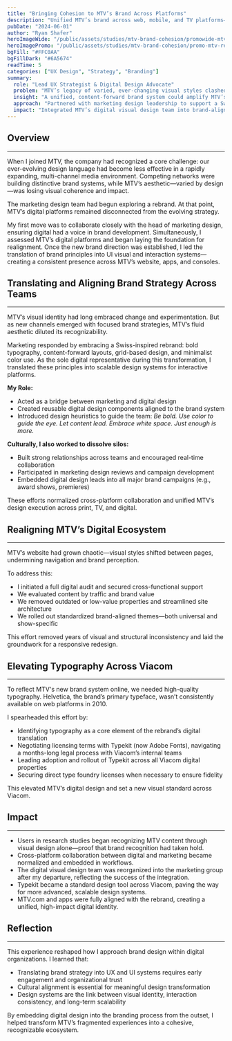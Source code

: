 ```yaml
---
title: "Bringing Cohesion to MTV’s Brand Across Platforms"
description: "Unified MTV’s brand across web, mobile, and TV platforms—bringing consistency to digital experiences while respecting each platform’s unique strengths."
pubDate: "2024-06-01"
author: "Ryan Shafer"
heroImageWide: "/public/assets/studies/mtv-brand-cohesion/promowide-mtv-rebrand.png"
heroImagePromo: "/public/assets/studies/mtv-brand-cohesion/promo-mtv-rebrand.png"
bgFill: "#FFC0AA"
bgFillDark: "#6A5674"
readTime: 5
categories: ["UX Design", "Strategy", "Branding"]
summary:
  role: "Lead UX Strategist & Digital Design Advocate"
  problem: "MTV’s legacy of varied, ever-changing visual styles clashed with the need for brand cohesion in a multiplatform world."
  insight: "A unified, content-forward brand system could amplify MTV’s voice across television, print, and digital—if teams aligned behind a shared philosophy."
  approach: "Partnered with marketing design leadership to support a Swiss-inspired rebrand, translated its principles to digital platforms, restructured collaboration between teams, and aligned web, mobile, and console experiences with the new brand system."
  impact: "Integrated MTV’s digital visual design team into brand-aligned campaigns, streamlined workflows, and improved user recognition of MTV content through a cohesive visual system. Catalyzed a broader cultural shift by negotiating webfont licensing agreements—enabling modern design practices and raising digital standards across Viacom."
---
```


## Overview
---

When I joined MTV, the company had recognized a core challenge: our ever-evolving design language had become less effective in a rapidly expanding, multi-channel media environment. Competing networks were building distinctive brand systems, while MTV’s aesthetic—varied by design—was losing visual coherence and impact.

The marketing design team had begun exploring a rebrand. At that point, MTV’s digital platforms remained disconnected from the evolving strategy.

My first move was to collaborate closely with the head of marketing design, ensuring digital had a voice in brand development. Simultaneously, I assessed MTV’s digital platforms and began laying the foundation for realignment. Once the new brand direction was established, I led the translation of brand principles into UI visual and interaction systems—creating a consistent presence across MTV’s website, apps, and consoles.

## Translating and Aligning Brand Strategy Across Teams
---

MTV’s visual identity had long embraced change and experimentation. But as new channels emerged with focused brand strategies, MTV’s fluid aesthetic diluted its recognizability.

Marketing responded by embracing a Swiss-inspired rebrand: bold typography, content-forward layouts, grid-based design, and minimalist color use. As the sole digital representative during this transformation, I translated these principles into scalable design systems for interactive platforms.

**My Role:**

- Acted as a bridge between marketing and digital design  
- Created reusable digital design components aligned to the brand system  
- Introduced design heuristics to guide the team: *Be bold. Use color to guide the eye. Let content lead. Embrace white space. Just enough is more.*

**Culturally, I also worked to dissolve silos:**

- Built strong relationships across teams and encouraged real-time collaboration  
- Participated in marketing design reviews and campaign development  
- Embedded digital design leads into all major brand campaigns (e.g., award shows, premieres)

These efforts normalized cross-platform collaboration and unified MTV’s design execution across print, TV, and digital.

## Realigning MTV’s Digital Ecosystem
---

MTV’s website had grown chaotic—visual styles shifted between pages, undermining navigation and brand perception.

<ImageWithStyle src="/assets/studies/first-post/example-image.jpg" alt="Stylish image" />

To address this:

- I initiated a full digital audit and secured cross-functional support  
- We evaluated content by traffic and brand value  
- We removed outdated or low-value properties and streamlined site architecture  
- We rolled out standardized brand-aligned themes—both universal and show-specific

This effort removed years of visual and structural inconsistency and laid the groundwork for a responsive redesign.

## Elevating Typography Across Viacom
---

To reflect MTV's new brand system online, we needed high-quality typography. Helvetica, the brand’s primary typeface, wasn’t consistently available on web platforms in 2010.

I spearheaded this effort by:

- Identifying typography as a core element of the rebrand’s digital translation  
- Negotiating licensing terms with Typekit (now Adobe Fonts), navigating a months-long legal process with Viacom’s internal teams  
- Leading adoption and rollout of Typekit across all Viacom digital properties  
- Securing direct type foundry licenses when necessary to ensure fidelity

This elevated MTV’s digital design and set a new visual standard across Viacom.

## Impact
---

- Users in research studies began recognizing MTV content through visual design alone—proof that brand recognition had taken hold.  
- Cross-platform collaboration between digital and marketing became normalized and embedded in workflows.  
- The digital visual design team was reorganized into the marketing group after my departure, reflecting the success of the integration.  
- Typekit became a standard design tool across Viacom, paving the way for more advanced, scalable design systems.  
- MTV.com and apps were fully aligned with the rebrand, creating a unified, high-impact digital identity.

## Reflection
---

This experience reshaped how I approach brand design within digital organizations. I learned that:

- Translating brand strategy into UX and UI systems requires early engagement and organizational trust  
- Cultural alignment is essential for meaningful design transformation  
- Design systems are the link between visual identity, interaction consistency, and long-term scalability  

By embedding digital design into the branding process from the outset, I helped transform MTV’s fragmented experiences into a cohesive, recognizable ecosystem.